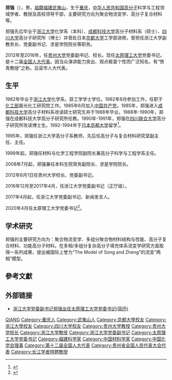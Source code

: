 {{otheruses|subject=浙大教授郑强|other=《[[延安颂|延安颂]]》扮演[[张闻天|张闻天]]的演员|郑强 (演员)}}

'''郑强'''（{{bd|1960年|9月}}），男，[[祖籍|祖籍]][[福建|福建]][[武夷山市|武夷山]]，生于[[重庆|重庆]]，[[中华人民共和国|中华人民共和国]][[高分子|高分子]]科学与工程领域学者、教授及高校领导干部，主要研究方向为聚合物流变学、高分子复合材料等。

郑强先后毕业于[[浙江大学|浙江大学]]化学系（本科）、[[成都科技大学|成都科技大学]]高分子材料系（硕士）、[[四川大学|四川大学]]高分子研究所（博士）并曾赴日本[[京都大学|京都大学]]工学部进修。曾担任浙江大学副教务长、党委副书记、求是学院院长等职务。

2012年至2016年，任[[贵州大学|贵州大学]]党委副书记、校长。现任[[太原理工大学|太原理工大学]]党委书记。是十二届[[全国人大代表|全国人大代表]]。因当众演讲能力突出、观点极富个性而广泛知名，有“愤青教授”之称。吕梁市人大代表。

== 生平 ==
1982年毕业于[[浙江大学|浙江大学]]化学系，获工学学士学位。1982年8月参加工作，任职于[[化工部|化工部]]晨光化工研究院工作。1985年6月加入[[中国共产党|中国共产党]]。1985年，郑强进入[[成都科技大学|成都科技大学]]高分子材料系攻读硕士研究生并于1988年毕业。1988年-1990年，郑强在成都科技大学高分子研究所任教。1990年-1991年，郑强在[[四川联合大学|四川联合大学]]高分子研究所攻读博士生。1992-1994年于[[日本|日本]][[京都大学|京都大学]]留学<ref>{{cite web |title=郑强 |url=http://www.zju.edu.cn/2017/0624/c32656a1510008/page.htm |accessdate=2020-04-22 |archive-date=2020-04-29 |archive-url=https://web.archive.org/web/20200429072046/http://www.zju.edu.cn/2017/0624/c32656a1510008/page.htm |dead-url=no }}</ref>。

1995年，郑强任浙江大学高分子系教师，先后任高分子与复合材料研究室副主任、主任。

1999年起，郑强任材料与化学工程学院副院长兼高分子科学与工程学系主任。

2008年7月起，郑强兼任本科生院常务副院长、求是学院院长。

2012年6月1日任贵州大学校长、党委副书记。

2016年12月至2017年4月，任浙江大学党委副书记（正厅级）。

2017年4月起，任浙江大学党委副书记、新闻发言人。

2020年4月任太原理工大学党委书记<ref>{{cite web |title=我校召开干部教师大会 郑强同志任校党委书记 |url=http://www2017.tyut.edu.cn/info/1027/17328.htm |accessdate=2020-04-22}}</ref>。

== 学术研究 ==
郑强的主要研究方向为：聚合物流变学、多组分聚合物材料结构与性能、高分子复合材料、功能高分子材料。在多相/多组分复杂高分子填充体系流变学研究方面取得一系列成果，提出被国际上誉为“The Model of Song and Zheng”的流变“两相”模型。

== 參考文獻 ==
{{reflist}}

== 外部链接 ==
{{wikiquote}}
* [http://district.ce.cn/newarea/sddy/202004/22/t20200422_34756104.shtml 浙江大学党委副书记郑强出任太原理工大学党委书记(简历)]

{{中西部高校联盟}}
{{太原理工大学}}
{{Navboxes 
| title  = 郑强在[[中國化學會_(中華人民共和國)|中国化学会]]的职务
| list1  =
{{中国化学会第二十六届理事会}}
}}
{{第六批“长江学者奖励计划”特聘教授}}

{{Authority control}}
{{DEFAULTSORT:ZHENG}}
[[Category:郑姓|QIANG]]
[[Category:重庆人|Category:重庆人]]
[[Category:武夷山人|Category:武夷山人]]
[[Category:京都大學校友|Category:京都大學校友]]
[[Category:浙江大學校友|Category:浙江大學校友]]
[[Category:四川大学校友|Category:四川大学校友]]
[[Category:贵州大学教授|Category:贵州大学教授]]
[[Category:贵州大学校长|Category:贵州大学校长]]
[[Category:浙江大学教授|Category:浙江大学教授]]
[[Category:浙江大学党委副书记|Category:浙江大学党委副书记]]
[[Category:太原理工大学党委书记|Category:太原理工大学党委书记]]
[[Category:福建科学家|Category:福建科学家]]
[[Category:中国材料学家|Category:中国材料学家]]
[[Category:中国化学会理事|Category:中国化学会理事]]
[[Category:第十二届全国人大代表|Category:第十二届全国人大代表]]
[[Category:贵州省全国人民代表大会代表|Category:贵州省全国人民代表大会代表]]
[[Category:长江学者特聘教授|Category:长江学者特聘教授]]